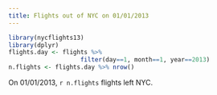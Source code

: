 ```yaml
---
title: Flights out of NYC on 01/01/2013
---
```


```r
library(nycflights13)
library(dplyr)
flights.day <- flights %>%
                    filter(day==1, month==1, year==2013) 
n.flights <- flights.day %>% nrow()
```

On 01/01/2013, `r n.flights` flights left NYC.
